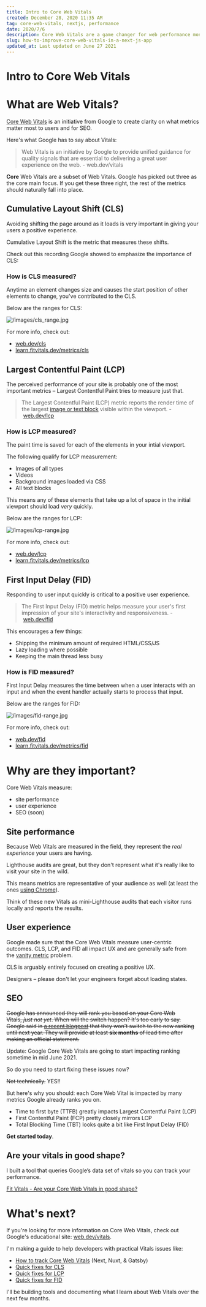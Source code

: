 ```yaml
---
title: Intro to Core Web Vitals
created: December 28, 2020 11:35 AM
tag: core-web-vitals, nextjs, performance
date: 2020/7/6
description: Core Web Vitals are a game changer for web performance monitoring. Here's an intro to how to monitor them.
slug: how-to-improve-core-web-vitals-in-a-next-js-app
updated_at: Last updated on June 27 2021
---
```



<OGImage
  title="Intro to Core Web Vitals"
  image="https://web-dev.imgix.net/image/tcFciHGuF3MxnTr1y5ue01OGLBn2/dYAbN2LdttJ1qYk1gssh.svg"
/>

# Intro to Core Web Vitals

# **What are Web Vitals?**

[Core Web Vitals](https://web.dev/vitals) is an initiative from Google to create clarity on what metrics matter most to users and for SEO.

Here's what Google has to say about Vitals:

> Web Vitals is an initiative by Google to provide unified guidance for quality signals that are essential to delivering a great user experience on the web. - web.dev/vitals

**Core** Web Vitals are a subset of Web Vitals. Google has picked out three as the core main focus. If you get these three right, the rest of the metrics should naturally fall into place.

## **Cumulative Layout Shift (CLS)**

Avoiding shifting the page around as it loads is very important in giving your users a positive experience.

Cumulative Layout Shift is the metric that measures these shifts.

Check out this recording Google showed to emphasize the importance of CLS:

### **How is CLS measured?**

Anytime an element changes size and causes the start position of other elements to change, you've contributed to the CLS.

Below are the ranges for CLS:

![/images/cls_range.jpg](/images/cls_range.jpg)

For more info, check out:

- [web.dev/cls](https://web.dev/cls)
- [learn.fitvitals.dev/metrics/cls](https://learn.fitvitals.dev/metrics/cls)

## **Largest Contentful Paint (LCP)**

The perceived performance of your site is probably one of the most important metrics – Largest Contentful Paint tries to measure just that.

> The Largest Contentful Paint (LCP) metric reports the render time of the largest [image or text block](https://web.dev/lcp/#what-elements-are-considered) visible within the viewport. - [web.dev/lcp](https://web.dev/lcp)

### **How is LCP measured?**

The paint time is saved for each of the elements in your intial viewport.

The following qualify for LCP measurement:

- Images of all types
- Videos
- Background images loaded via CSS
- All text blocks

This means any of these elements that take up a lot of space in the initial viewport should load *very* quickly.

Below are the ranges for LCP:

![/images/lcp-range.jpg](/images/lcp-range.jpg)

For more info, check out:

- [web.dev/lcp](https://web.dev/lcp)
- [learn.fitvitals.dev/metrics/lcp](https://learn.fitvitals.dev/metrics/lcp)

## **First Input Delay (FID)**

Responding to user input quickly is critical to a positive user experience.

> The First Input Delay (FID) metric helps measure your user's first impression of your site's interactivity and responsiveness. - [web.dev/fid](https://web.dev/fid)

This encourages a few things:

- Shipping the minimum amount of required HTML/CSS/JS
- Lazy loading where possible
- Keeping the main thread less busy

### **How is FID measured?**

First Input Delay measures the time between when a user interacts with an input and when the event handler actually starts to process that input.

Below are the ranges for FID:

![/images/fid-range.jpg](/images/fid-range.jpg)

For more info, check out:

- [web.dev/fid](https://web.dev/fid)
- [learn.fitvitals.dev/metrics/fid](https://learn.fitvitals.dev/metrics/fid)

# **Why are they important?**

Core Web Vitals measure:

- site performance
- user experience
- SEO (soon)

## **Site performance**

Because Web Vitals are measured in the field, they represent the *real experience* your users are having.

Lighthouse audits are great, but they don't represent what it's really like to visit your site in the wild.

This means metrics are representative of your audience as well (at least the ones [using Chrome](https://developers.google.com/web/tools/chrome-user-experience-report)).

Think of these new Vitals as mini-Lighthouse audits that each visitor runs locally and reports the results.

## **User experience**

Google made sure that the Core Web Vitals measure user-centric outcomes. CLS, LCP, and FID all impact UX and are generally safe from the [vanity metric](https://www.nngroup.com/articles/vanity-metrics/) problem.

CLS is arguably entirely focused on creating a positive UX.

Designers – please don't let your engineers forget about loading states.

## **SEO**

~~Google has announced they will rank you based on your Core Web Vitals, *just not yet*. When will the switch happen? It's too early to say. Google said in [a recent blogpost](https://webmasters.googleblog.com/2020/05/evaluating-page-experience.html) that they won't switch to the new ranking until next year. They will provide at least **six months** of lead time after making an official statement.~~

Update: Google Core Web Vitals are going to start impacting ranking sometime in mid June 2021.

So do you need to start fixing these issues now?

~~Not technically.~~ YES!!

But here's why you should: each Core Web Vital is impacted by many metrics Google already ranks you on.

- Time to first byte (TTFB) greatly impacts Largest Contentful Paint (LCP)
- First Contentful Paint (FCP) pretty closely mirrors LCP
- Total Blocking Time (TBT) looks quite a bit like First Input Delay (FID)

**Get started today**.

## Are your vitals in good shape?

I built a tool that queries Google’s data set of vitals so you can track your performance.

[Fit Vitals - Are your Core Web Vitals in good shape?](https://fitvitals.dev)

# **What's next?**

If you're looking for more information on Core Web Vitals, check out Google's educational site: [web.dev/vitals](https://web.dev/vitals).

I'm making a guide to help developers with practical Vitals issues like:

- [How to track Core Web Vitals](https://learn.fitvitals.dev/tracking-core-web-vitals) (Next, Nuxt, & Gatsby)
- [Quick fixes for CLS](https://learn.fitvitals.dev/metrics/cls)
- [Quick fixes for LCP](https://learn.fitvitals.dev/metrics/lcp)
- [Quick fixes for FID](https://learn.fitvitals.dev/metrics/fid)

I'll be building tools and documenting what I learn about Web Vitals over the next few months.
